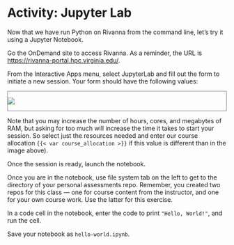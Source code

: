 # Activity: Jupyter Lab

Now that we have run Python on Rivanna from the command line, let's try it using a Jupyter Notebook. 

Go the OnDemand site to access Rivanna. As a reminder, the URL is [https://rivanna-portal.hpc.virginia.edu/](https://rivanna-portal.hpc.virginia.edu/).

From the Interactive Apps menu, select JupyterLab and fill out the form to initiate a new session. Your form should have the following values:

<div style="border: 1px solid gray;">
![](../media/jupyter-on-rivanna-form.png)
</div>

::: {.callout-tip}
Note that you may increase the number of hours, cores, and megabytes of RAM, but asking for too much will increase the time it takes to start your session. So select just the resources needed and enter our course allocation `{{< var course_allocation >}}` if this value is different than in the image above).
:::

Once the session is ready, launch the notebook.

Once you are in the notebook, use file system tab on the left to get to the directory of your personal assessments repo. Remember, you created two repos for this class &mdash; one for course content from the instructor, and one for your own course work. Use the latter for this exercise. 

In a code cell in the notebook, enter the code to print `"Hello, World!"`, and run the cell.

Save your notebook as `hello-world.ipynb`.